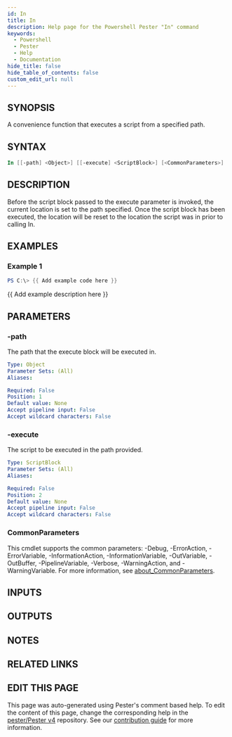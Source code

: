 ```yaml
---
id: In
title: In
description: Help page for the Powershell Pester "In" command
keywords:
  - Powershell
  - Pester
  - Help
  - Documentation
hide_title: false
hide_table_of_contents: false
custom_edit_url: null
---
```


## SYNOPSIS

A convenience function that executes a script from a specified path.

## SYNTAX

```powershell
In [[-path] <Object>] [[-execute] <ScriptBlock>] [<CommonParameters>]
```

## DESCRIPTION

Before the script block passed to the execute parameter is invoked,
the current location is set to the path specified.
Once the script
block has been executed, the location will be reset to the location
the script was in prior to calling In.

## EXAMPLES

### Example 1

```powershell
PS C:\> {{ Add example code here }}
```

\{\{ Add example description here \}\}

## PARAMETERS

### -path

The path that the execute block will be executed in.

```yaml
Type: Object
Parameter Sets: (All)
Aliases:

Required: False
Position: 1
Default value: None
Accept pipeline input: False
Accept wildcard characters: False
```

### -execute

The script to be executed in the path provided.

```yaml
Type: ScriptBlock
Parameter Sets: (All)
Aliases:

Required: False
Position: 2
Default value: None
Accept pipeline input: False
Accept wildcard characters: False
```

### CommonParameters

This cmdlet supports the common parameters: -Debug, -ErrorAction, -ErrorVariable, -InformationAction, -InformationVariable, -OutVariable, -OutBuffer, -PipelineVariable, -Verbose, -WarningAction, and -WarningVariable. For more information, see [about_CommonParameters](http://go.microsoft.com/fwlink/?LinkID=113216).

## INPUTS

## OUTPUTS

## NOTES

## RELATED LINKS

## EDIT THIS PAGE

This page was auto-generated using Pester's comment based help. To edit the content of this page, change the corresponding help in the [pester/Pester v4](https://github.com/pester/Pester/tree/rel/4.x.x) repository. See our [contribution guide](https://github.com/pester/docs#contributing) for more information.
